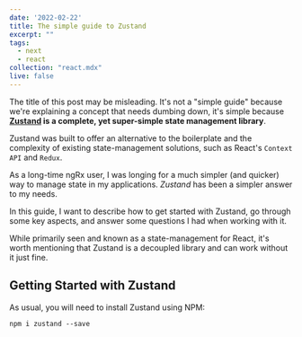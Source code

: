 ```yaml
---
date: '2022-02-22'
title: The simple guide to Zustand
excerpt: ""
tags:
  - next
  - react
collection: "react.mdx"
live: false
---
```


The title of this post may be misleading. It's not a "simple guide" because
we're explaining a concept that needs dumbing down, it's simple because
**[Zustand](https://github.com/pmndrs/zustand) is a complete, yet
super-simple state management library**.

Zustand was built to offer an alternative to the boilerplate and the
complexity of existing state-management solutions, such as React's `Context API`
and `Redux`.

As a long-time ngRx user, I was longing for a much simpler (and quicker) way
to manage state in my applications. *Zustand* has been a simpler answer to
my needs.

In this guide, I want to describe how to get started with Zustand, go
through some key aspects, and answer some questions I had when
working with it.

While primarily seen and known as a state-management for React, it's worth
mentioning that Zustand is a decoupled library and can work without it just
fine.

## Getting Started with Zustand

As usual, you will need to install Zustand using NPM:

```
npm i zustand --save
```


